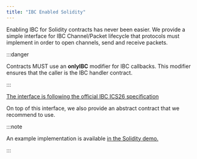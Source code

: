 ```yaml
---
title: "IBC Enabled Solidity"
---
```



Enabling IBC for Solidity contracts has never been easier. We provide a
simple interface for IBC Channel/Packet lifecycle that protocols must implement
in order to open channels, send and receive packets.

:::danger

Contracts MUST use an **onlyIBC** modifier for IBC callbacks. This modifier ensures that the caller is the IBC handler contract.

:::

[The interface is following the official IBC ICS26 specification](https://github.com/cosmos/ibc/blob/2921c5cec7b18e4ef77677e16a6b693051ae3b35/spec/core/ics-026-routing-module/README.md)

<EmbedCodeSnippet
  filepath="../../../evm/contracts/core/05-port/IIBCModule.sol"
  filename="IIBCModule.sol"
  language="solidity"
/>

On top of this interface, we also provide an abstract contract that we recommend to use.

:::note

An example implementation is available [in the Solidity demo.](../demos/pingpong)

:::

<EmbedCodeSnippet
  filepath="../../../evm/contracts/apps/Base.sol"
  filename="Base.sol"
  language="solidity"
/>
